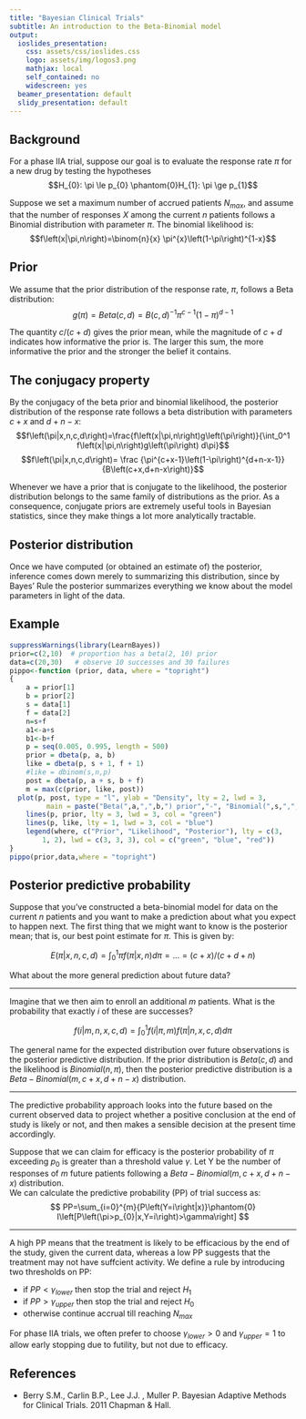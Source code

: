 ```yaml
---
title: "Bayesian Clinical Trials"
subtitle: An introduction to the Beta-Binomial model 
output:
  ioslides_presentation:
    css: assets/css/ioslides.css
    logo: assets/img/logos3.png
    mathjax: local
    self_contained: no
    widescreen: yes
  beamer_presentation: default
  slidy_presentation: default
---
```


## Background
For a phase IIA trial, suppose our goal is to evaluate the response rate $\pi$ for a new drug by testing the hypotheses $$H_{0}: \pi \le p_{0} \phantom{0}H_{1}: \pi \ge p_{1}$$

Suppose we set a maximum number of accrued patients $N_{max}$, and assume that the number of responses $X$ among the current $n$ patients follows a Binomial distribution with parameter $\pi$. The binomial likelihood is:
$$f\left(x|\pi,n\right)=\binom{n}{x} \pi^{x}\left(1-\pi\right)^{1-x}$$ 


## Prior 
We assume that the prior distribution of the response rate, $\pi$, follows a Beta distribution:
$$g\left(\pi\right)=Beta\left(c,d\right)=B\left(c,d\right)^{-1}\pi^{c-1}\left(1-\pi\right)^{d-1}$$ 

The quantity $c/\left(c + d\right)$ gives the prior mean, while the magnitude of $c + d$ indicates how informative the prior is. The larger this sum, the more informative the prior and the stronger the belief it contains.

## The conjugacy property
By the conjugacy of the beta prior and binomial likelihood, the posterior distribution of the response rate follows a beta distribution with parameters $c+x$ and $d+n-x$: 
$$f\left(\pi|x,n,c,d\right)=\frac{f\left(x|\pi,n\right)g\left(\pi\right)}{\int_0^1 f\left(x|\pi,n\right)g\left(\pi\right) d\pi}$$
$$f\left(\pi|x,n,c,d\right)= \frac {\pi^{c+x-1}\left(1-\pi\right)^{d+n-x-1}} {B\left(c+x,d+n-x\right)}$$

Whenever we have a prior that is conjugate to the likelihood, the posterior distribution belongs to the
same family of distributions as the prior. As a consequence, conjugate priors are extremely
useful tools in Bayesian statistics, since they make things a lot more analytically tractable.

## Posterior distribution
Once we have computed (or obtained an estimate of) the posterior, inference comes down merely to summarizing this distribution, since by Bayes' Rule the posterior summarizes everything
we know about the model parameters in light of the data.

## Example
```r
suppressWarnings(library(LearnBayes))
prior=c(2,10)  # proportion has a beta(2, 10) prior
data=c(20,30)   # observe 10 successes and 30 failures
pippo<-function (prior, data, where = "topright") 
{
    a = prior[1]
    b = prior[2]
    s = data[1]
    f = data[2]
    n=s+f
    a1<-a+s
    b1<-b+f
    p = seq(0.005, 0.995, length = 500)
    prior = dbeta(p, a, b)
    like = dbeta(p, s + 1, f + 1)
    #like = dbinom(s,n,p)
    post = dbeta(p, a + s, b + f)
    m = max(c(prior, like, post))
  plot(p, post, type = "l", ylab = "Density", lty = 2, lwd = 3, 
         main = paste("Beta(",a,",",b,") prior","-", "Binomial(",s,",",n,")likelihood","-","Beta(",a1,",",b1,") posterior"), ylim = c(0, m), col = "red")
    lines(p, prior, lty = 3, lwd = 3, col = "green")
    lines(p, like, lty = 1, lwd = 3, col = "blue")
    legend(where, c("Prior", "Likelihood", "Posterior"), lty = c(3, 
        1, 2), lwd = c(3, 3, 3), col = c("green", "blue", "red"))
}
pippo(prior,data,where = "topright")
```

## Posterior predictive probability
Suppose that you've constructed a beta-binomial model for data on the current $n$ patients and you want to make a prediction about what you expect to happen next. The first thing that we might want to know is the posterior mean; that is, our best point estimate for $\pi$. This is given by:

$$
E\left(\pi|x,n,c,d\right)=\int_0^1 {\pi f\left(\pi|x,n\right) d\pi}=...=\left(c+x\right)/\left(c+d+n\right)
$$

What about the more general prediction about future data? 

---------

Imagine that we then aim to enroll an additional $m$ patients. What is the probability that exactly $i$ of these are successes?

$$
f\left(i|m,n,x,c,d\right)=\int_0^1 {f\left(i|\pi,m\right)f\left(\pi|n,x,c,d\right) d\pi}
$$

The general name for the expected distribution over future observations is the posterior predictive distribution. If the prior distribution is $Beta\left(c,d\right)$ and the likelihood is $Binomial\left(n,\pi\right)$, then the posterior predictive distribution is a $Beta-Binomial\left(m,c+x,d+n-x\right)$ distribution.

--------

The predictive probability approach looks into the future based on the current observed data to project whether a positive conclusion at the end of study is likely or not, and then makes a sensible decision at the present time accordingly.

Suppose that we can claim for efficacy is the posterior probability of $\pi$ exceeding $p_{0}$ is greater than a threshold value $\gamma$. Let Y be the number of responses of $m$ future patients following a $Beta-Binomial\left(m,c+x,d+n-x\right)$ distribution.  
We can calculate the predictive probability (PP) of trial success as:
$$
PP=\sum_{i=0}^{m}{P\left(Y=i\right|x)}\phantom{0} I\left[P\left(\pi>p_{0}|x,Y=i\right)>\gamma\right]
$$

------

A high PP means that the treatment is likely to be efficacious by the end of the study, given the current data, whereas a low PP suggests that the treatment may not have suffcient activity. We define a rule by introducing two thresholds on PP:

* if $PP<\gamma_{lower}$ then stop the trial and reject $H_{1}$
* if $PP>\gamma_{upper}$ then stop the trial and reject $H_{0}$
* otherwise continue accrual till reaching $N_{max}$

For phase IIA trials, we often prefer to choose $\gamma_{lower}>0$ and $\gamma_{upper}=1$ to allow early stopping due to futility, but not due to efficacy.


## References
*  Berry S.M., Carlin B.P., Lee J.J. , Muller P. Bayesian Adaptive Methods for Clinical Trials. 2011 Chapman & Hall.
